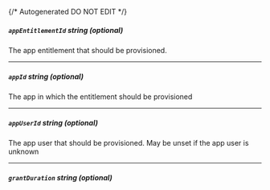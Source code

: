 {/* Autogenerated DO NOT EDIT  */}
##### `appEntitlementId` _string (optional)_
The app entitlement that should be provisioned.

---
##### `appId` _string (optional)_
The app in which the entitlement should be provisioned

---
##### `appUserId` _string (optional)_
The app user that should be provisioned. May be unset if the app user is unknown

---
##### `grantDuration` _string (optional)_


